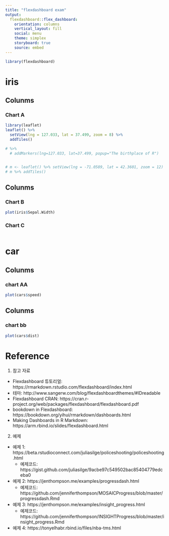 ```yaml
---
title: "flexdashboard exam"
output: 
  flexdashboard::flex_dashboard:
    orientation: columns
    vertical_layout: fill
    social: menu
    theme: simplex
    storyboard: true
    source: embed
---
```


<!-- <style>                      -->
<!-- .navbar { -->
<!--   background-color:#003D79; -->
<!--   border-color:white; -->
<!-- } -->
<!-- .navbar-brand { -->
<!-- color:white!important; -->
<!-- } -->
<!-- </style>    -->

<!-- <style type="text/css"> -->

<!-- .chart-title {  /* chart_title  */ -->
<!--    font-size: 15px -->
<!-- </style> -->


```r
library(flexdashboard)
```

iris {data-icon="fa-users"}
=======================================================================

Colunms {data-height=650}
-----------------------------------------------------------------------

### Chart A

```r
library(leaflet)
leaflet() %>%
  setView(lng = 127.033, lat = 37.499, zoom = 8) %>% 
  addTiles() 

# %>%
  # addMarkers(lng=127.033, lat=37.499, popup="The birthplace of R")


# m <- leaflet() %>% setView(lng = -71.0589, lat = 42.3601, zoom = 12)
# m %>% addTiles()
```

Colunms {data-height=350}
-----------------------------------------------------------------------

### Chart B

```r
plot(iris$Sepal.Width)
```

### Chart C

```r

```

car
=======================================================================

Colunms {data-height=650}
-----------------------------------------------------------------------

### chart AA

```r
plot(cars$speed)
```

Colunms {data-height=350}
-----------------------------------------------------------------------

### chart bb

```r
plot(cars$dist)
```

Reference
=======================================================================

1. 참고 자료

- Flexdashboard 튜토리얼: https://rmarkdown.rstudio.com/flexdashboard/index.html
- 테마: http://www.sangerw.com/blog/flexdashboardthemes/#IDreadable
- Flexdashboard CRAN: https://cran.r-project.org/web/packages/flexdashboard/flexdashboard.pdf
- bookdown in Flexdashboard: https://bookdown.org/yihui/rmarkdown/dashboards.html
- Making Dashboards in R Markdown: https://arm.rbind.io/slides/flexdashboard.html

2. 예제 

- 예제 1: https://beta.rstudioconnect.com/juliasilge/policeshooting/policeshooting.html
    - 예제코드: https://gist.github.com/juliasilge/9acbe97c549502bac85404779edceba0
- 예제 2: https://jenthompson.me/examples/progressdash.html
    - 예제코드: https://github.com/jenniferthompson/MOSAICProgress/blob/master/progressdash.Rmd
- 예제 3: https://jenthompson.me/examples/insight_progress.html
    - 예제코드: https://github.com/jenniferthompson/INSIGHTProgress/blob/master/insight_progress.Rmd
- 예제 4: https://tonyelhabr.rbind.io/files/nba-tms.html